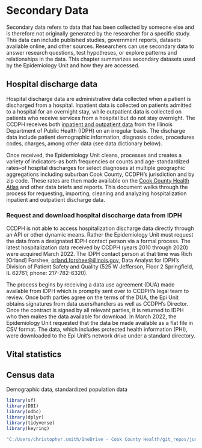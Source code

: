 # Secondary Data

Secondary data refers to data that has been collected by someone else and is therefore not originally generated by the researcher for a specific study. This data can include published studies, government reports, datasets available online, and other sources. Researchers can use secondary data to answer research questions, test hypotheses, or explore patterns and relationships in the data. This chapter summarizes secondary datasets used by the Epidemiology Unit and how they are accessed.

## Hospital discharge data

Hospital discharge data are administrative data collected when a patient is discharged from a hospital. Inpatient data is collected on patients admitted to a hospital for an overnight stay, while outpatient data is collected on patients who receive services from a hospital but do not stay overnight. The CCDPH receives both [inpatient and outpatient data](https://dph.illinois.gov/topics-services/prevention-wellness/patient-safety-quality/discharge-data.html) from the Illinois Department of Public Health (IDPH) on an irregular basis. The discharge data include patient demographic information, diagnosis codes, procedures codes, charges, among other data (see data dictionary below).

Once received, the Epidemiology Unit cleans, processes and creates a variety of indicators--as both frequencies or counts and age-standardized rates--of hospital discharges for select diagnoses at multiple geographic aggregations including suburban Cook County, CCDPH's jurisdiction and by zip code. These rates are then made available on the [Cook County Health Atlas](https://cookcountyhealthatlas.org/) and other data briefs and reports. This document walks through the process for requesting, importing, cleaning and analyzing hospitalization inpatient and outpatient discharge data.

### Request and download hospital disccharge data from IDPH

CCDPH is not able to access hospitalization discharge data directly through an API or other dynamic means. Rather the Epidemiology Unit must request the data from a designated IDPH contact person via a formal process. The latest hospitalization data received by CCDPH (years 2010 through 2020) were acquired March 2022. The IDPH contact person at that time was Rich \[Orland\] Forshee, [orland.forshee\@illinois.gov](mailto:orland.forshee@illinois.gov), Data Analyst for IDPH's Division of Patient Safety and Quality (525 W Jefferson, Floor 2 Springfield, IL 62761; phone: 217-782-6320).

The process begins by receiving a data use agreement (DUA) made available from IDPH which is promptly sent over to CCDPH's legal team to review. Once both parties agree on the terms of the DUA, the Epi Unit obtains signatures from data users/handlers as well as CCDPH's Director. Once the contract is signed by all relevant parties, it is returned to IDPH who then makes the data available for download. In March 2022, the Epidemiology Unit requested that the data be made available as a flat file in CSV format. The data, which includes protected health information (PHI), were downloaded to the Epi Unit's network drive under a standard directory.


## Vital statistics

## Census data
Demographic data, standardized population data

```r

library(sf)
library(DBI)
library(odbc)
library(dplyr)
library(tidyverse)
library(keyring)

```


```r
"C:/Users/christopher.smith/OneDrive - Cook County Health/git_repos/justenvirons/ccdph-data-sets"


```

